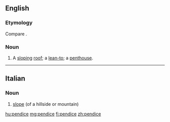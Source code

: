 ==English==

===Etymology===
Compare {{term|pentice|lang=en}}.

===Noun===
{{en-noun}}

# {{context|obsolete|lang=en}} A [[slope|sloping]] [[roof]]; a [[lean-to]]; a [[penthouse]].
#: {{rfquotek|Fairfax}}

{{Webster 1913}}

----

==Italian==

===Noun===
{{it-noun|f}}

# [[slope]] (of a hillside or mountain)

[[hu:pendice]]
[[mg:pendice]]
[[fi:pendice]]
[[zh:pendice]]